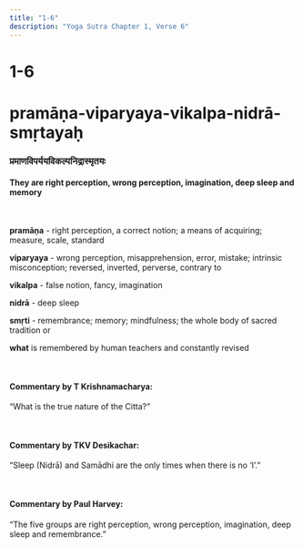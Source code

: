 ```yaml
---
title: "1-6"
description: "Yoga Sutra Chapter 1, Verse 6"
---
```


# 1-6

# pramāṇa-viparyaya-vikalpa-nidrā-smṛtayaḥ

### प्रमाणविपर्ययविकल्पनिद्रास्मृतयः

#### They are right perception, wrong perception, imagination, deep sleep and memory

<br />

**pramāṇa** - right perception, a correct notion; a means of acquiring; measure, scale, standard <br />

**viparyaya** - wrong perception, misapprehension, error, mistake; intrinsic misconception; reversed, inverted, perverse, contrary to <br />

**vikalpa** - false notion, fancy, imagination <br />

**nidrā** - deep sleep <br />

**smṛti** - remembrance; memory; mindfulness; the whole body of sacred tradition or <br />

**what** is remembered by human teachers and constantly revised <br />

<br />

#### Commentary by T Krishnamacharya:

“What is the true nature of the Citta?”

<br />

#### Commentary by TKV Desikachar:

“Sleep (Nidrā) and Samādhi are the only times when there is no ‘I’.”

<br />

#### Commentary by Paul Harvey:

“The five groups are
right perception,
wrong perception,
imagination,
deep sleep and
remembrance.”
